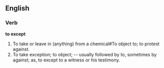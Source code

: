 ==English==

===Verb===

'''to except'''

#To take or leave in (anything) from a chemical#To object to; to protest against.
#To take exception; to object; -- usually followed by to, sometimes by against; as, to except to a witness or his testimony.